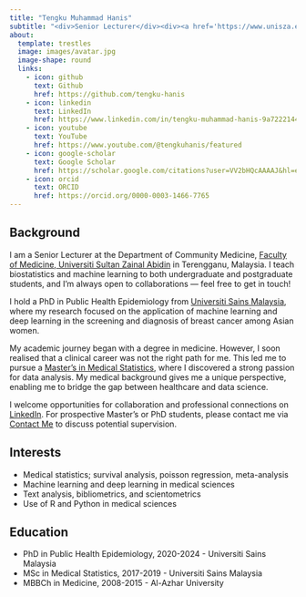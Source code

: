 ```yaml
---
title: "Tengku Muhammad Hanis"
subtitle: "<div>Senior Lecturer</div><div><a href='https://www.unisza.edu.my/'>Universiti Sultan Zainal Abidin</a></div>"
about: 
  template: trestles
  image: images/avatar.jpg
  image-shape: round
  links:
    - icon: github
      text: Github
      href: https://github.com/tengku-hanis
    - icon: linkedin
      text: LinkedIn
      href: https://www.linkedin.com/in/tengku-muhammad-hanis-9a7222144/
    - icon: youtube
      text: YouTube
      href: https://www.youtube.com/@tengkuhanis/featured
    - icon: google-scholar
      text: Google Scholar
      href: https://scholar.google.com/citations?user=VV2bHQcAAAAJ&hl=en
    - icon: orcid
      text: ORCID
      href: https://orcid.org/0000-0003-1466-7765
---
```


## Background

I am a Senior Lecturer at the Department of Community Medicine, [Faculty of Medicine, Universiti Sultan Zainal Abidin](https://fp.unisza.edu.my/) in Terengganu, Malaysia. I teach biostatistics and machine learning to both undergraduate and postgraduate students, and I’m always open to collaborations — feel free to get in touch!

I hold a PhD in Public Health Epidemiology from [Universiti Sains Malaysia](https://www.usm.my/), where my research focused on the application of machine learning and deep learning in the screening and diagnosis of breast cancer among Asian women.

My academic journey began with a degree in medicine. However, I soon realised that a clinical career was not the right path for me. This led me to pursue a [Master’s in Medical Statistics](https://medic.usm.my/index.php/biostat), where I discovered a strong passion for data analysis. My medical background gives me a unique perspective, enabling me to bridge the gap between healthcare and data science.

I welcome opportunities for collaboration and professional connections on [LinkedIn](https://www.linkedin.com/feed/). For prospective Master's or PhD students, please contact me via [Contact Me](contact.qmd) to discuss potential supervision.

## Interests

-   Medical statistics; survival analysis, poisson regression, meta-analysis
-   Machine learning and deep learning in medical sciences
-   Text analysis, bibliometrics, and scientometrics
-   Use of R and Python in medical sciences

## Education

-   PhD in Public Health Epidemiology, 2020-2024 - Universiti Sains Malaysia
-   MSc in Medical Statistics, 2017-2019 - Universiti Sains Malaysia
-   MBBCh in Medicine, 2008-2015 - Al-Azhar University
